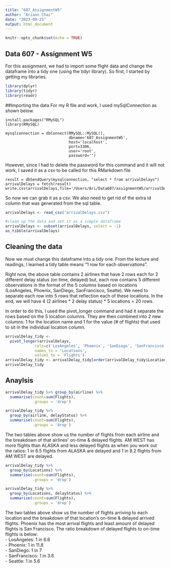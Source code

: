 ```yaml
---
title: "607_AssignmentW5"
author: "Ariann Chai"
date: "2023-09-25"
output: html_document
---
```


```r
knitr::opts_chunk$set(echo = TRUE)
```

## Data 607 - Assignment W5

For this assignment, we had to import some flight data and change the dataframe into a tidy one (using the tidyr library). So first, I started by getting my libraries. 

```r
library(dplyr)
library(tidyr)
library(readr)
```

##Importing the data
For my R file and work, I used mySqlConnection as shown below. 

```sqlconnection
install.packages("RMySQL")
library(RMySQL)

mysqlconnection = dbConnect(RMySQL::MySQL(),
                            dbname='607_AssignmentW5',
                            host='localhost',
                            port=3306,
                            user='root',
                            password='')
```

However, since I had to delete the password for this command and it will not work, I saved it as a csv to be called for this RMarkdown file

```arrivalDelays
result = dbSendQuery(mysqlconnection, "select * from arrivalDelays") 
arrivalDelays = fetch(result)
write.csv(arrivalDelays,file='/Users/Ari/Data607/assignmentW5/arrivalDelays.csv')
```

So now we can grab it as a csv. We also need to get rid of the extra id column that was generated from the sql table.
```r
arrivalDelays <- read_csv("arrivalDelays.csv")

#clean up the data and set it as a simple dataframe
arrivalDelays <- subset(arrivalDelays, select = -1)
as_tibble(arrivalDelays)
```

## Cleaning the data
Now we must change this dataframe into a tidy one. From the lecture and readings, I learned a tidy table means "1 row for each observations".  

Right now, the above table contains 2 airlines that have 2 rows each for 2 different delay status (on time, delayed) but, each row contains 5 different observations in the format of the 5 columns based on locations (LosAngeles, Phoenix, SanDiego, SanFrancisco, Seatte). We need to separate each row into 5 rows that reflection each of these locations. In the end, we will have 4 (2 airlines * 2 delay status) * 5 locations = 20 rows.  

In order to do this, I used the pivot_longer command and had it separate the rows based on the 5 location columns. They are then combined into 2 new columns: 1 for the location name and 1 for the value (# of flights) that used to sit in the individual location column.
```r
arrivalDelay_tidy <- 
  pivot_longer(arrivalDelays, 
             cols=c('LosAngeles', 'Phoenix', 'SanDiego', 'SanFrancisco', 'Seatte'),
             names_to = 'Locations',
             values_to = 'Flights')
arrivalDelay_tidy <- arrivalDelay_tidy[order(arrivalDelay_tidy$Locations),]
arrivalDelay_tidy
```

## Anaylsis

```r
arrivalDelay_tidy %>% group_by(airline) %>% 
  summarise(count=sum(Flights),
            .groups = 'drop')

arrivalDelay_tidy %>% 
  group_by(airline, delayStatus) %>% 
  summarise(count=sum(Flights),
            .groups = 'drop')
```

The two tables above show us the number of flights from each airline and the breakdown of that airlines' on-time & delayed flights. AM WEST has more flights than ALASKA and less delayed flights as when you work out the ratios: 1 in 6.5 flights from ALASKA are delayed and 1 in 8.2 flights from AM WEST are delayed.

```r
arrivalDelay_tidy %>% 
  group_by(Locations) %>% 
  summarise(count=sum(Flights),
            .groups = 'drop')

arrivalDelay_tidy %>% 
  group_by(Locations, delayStatus) %>% 
  summarise(count=sum(Flights),
            .groups = 'drop')
```

The two tables above show us the number of flights arriving to each location and the breakdown of that location's on-time & delayed arrived flights. Phoenix has the most arrival flights and least amount of delayed flights is San Francisco. The ratio breakdown of delayed flights to on-time flights is below:  
- LosAngeles: 1 in 6.6   
- Phoenix: 1 in 11.8  
- SanDiego: 1 in 7  
- SanFrancisco: 1 in 3.6  
- Seattle: 1 in 5.6  

